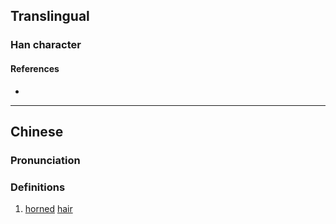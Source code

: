 {{character info/new}}
==Translingual==

===Han character===
{{Han char|rn=18|rad=刀|as=07|sn=9|four=|canj=NBLN|ids=⿰角刂}}

====References====
* {{Han ref|kx=0140.220|hdz=10342.140|uh=34E9|ud=13545}}

----

==Chinese==
{{zh-forms}}

===Pronunciation===
{{zh-pron
|m=xuān
|c=hyun1,fan3,hin2
|mc=
|oc=
|ma=
|cat=n
}}

===Definitions===
{{zh-hanzi}}

# [[horned]] [[hair]]